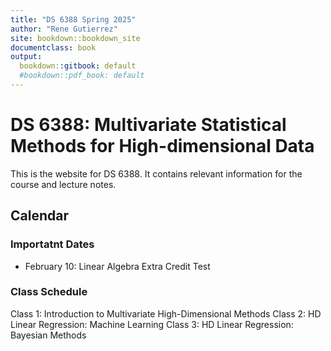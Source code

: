 ```yaml
---
title: "DS 6388 Spring 2025"
author: "Rene Gutierrez"
site: bookdown::bookdown_site
documentclass: book
output:
  bookdown::gitbook: default
  #bookdown::pdf_book: default
---
```


# DS 6388: Multivariate Statistical Methods for High-dimensional Data

This is the website for DS 6388. It contains relevant information for the course
and lecture notes.

## Calendar

### Importatnt Dates

* February 10: Linear Algebra Extra Credit Test

### Class Schedule

Class 1: Introduction to Multivariate High-Dimensional Methods
Class 2: HD Linear Regression: Machine Learning
Class 3: HD Linear Regression: Bayesian Methods
